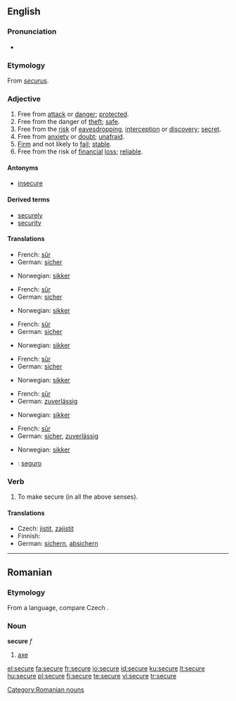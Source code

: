 {{wikipedia|dab=Secure}}
==English==

===Pronunciation===
* {{audio|en-us-secure.ogg|Audio (US)}}

===Etymology===
From {{L.}} ''[[securus]]''.

===Adjective===
{{en-adj|securer|securest|more}}

# Free from [[attack]] or [[danger]]; [[protected]].
# Free from the danger of [[theft]]; [[safe]].
# Free from the [[risk]] of [[eavesdropping]],  [[interception]] or [[discovery]]; [[secret]].
# Free from [[anxiety]] or [[doubt]]; [[unafraid]].
# [[Firm]] and not likely to [[fail]]; [[stable]].
# Free from the risk of [[financial]] [[loss]]; [[reliable]].

====Antonyms====
* [[insecure]]

====Derived terms====
* [[securely]]
* [[security]]

====Translations====
{{trans-top|Free from attack or danger; protected}}
* French: [[sûr]]
* German: [[sicher]]
{{trans-mid}}
* Norwegian: [[sikker]]
{{trans-bottom}}

{{trans-top|Free from the danger of theft; safe}}
* French: [[sûr]]
* German: [[sicher]]
{{trans-mid}}
* Norwegian: [[sikker]]
{{trans-bottom}}

{{trans-top|Free from the risk of eavesdropping, interception or discovery; secret}}
* French: [[sûr]]
* German: [[sicher]]
{{trans-mid}}
* Norwegian: [[sikker]]
{{trans-bottom}}

{{trans-top|Free from anxiety or doubt; unafraid}}
* French: [[sûr]]
* German: [[sicher]]
{{trans-mid}}
* Norwegian: [[sikker]]
{{trans-bottom}}

{{trans-top|Firm and not likely to fail; stable}}
* French: [[sûr]]
* German: [[zuverlässig]]
{{trans-mid}}
* Norwegian: [[sikker]]
{{trans-bottom}}

{{trans-top|Free from the risk of financial loss; reliable}}
* French: [[sûr]]
* German: [[sicher]], [[zuverlässig]]
{{trans-mid}}
* Norwegian: [[sikker]]
{{trans-bottom}}

{{checktrans-top}}
* {{ttbc|Spanish}}: [[seguro]]
{{trans-bottom}}

===Verb===
{{en-verb|secur|ing}}

# To make secure (in all the above senses).

====Translations====
{{trans-top|To make secure}}
* Czech: [[jistit]], [[zajistit]]
* Finnish: {{t|fi|varmistaa}}
* German: [[sichern]], [[absichern]]
{{trans-mid}}
{{trans-bottom}}

----

==Romanian==

===Etymology===
From a {{Sla.|ro}} language, compare Czech {{term|sekera|lang=cs}}.

===Noun===
'''secure'''  ''f''

# [[axe]]

[[Category:Romanian nouns]]

[[el:secure]]
[[fa:secure]]
[[fr:secure]]
[[io:secure]]
[[id:secure]]
[[ku:secure]]
[[lt:secure]]
[[hu:secure]]
[[pl:secure]]
[[fi:secure]]
[[te:secure]]
[[vi:secure]]
[[tr:secure]]